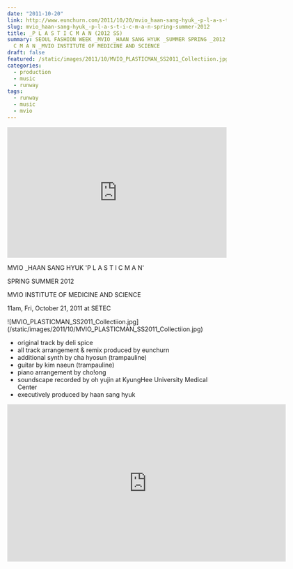 ```yaml
---
date: "2011-10-20"
link: http://www.eunchurn.com/2011/10/20/mvio_haan-sang-hyuk_-p-l-a-s-t-i-c-m-a-n-spring-summer-2012/
slug: mvio_haan-sang-hyuk_-p-l-a-s-t-i-c-m-a-n-spring-summer-2012
title: _P L A S T I C M A N (2012 SS)
summary: SEOUL FASHION WEEK _MVIO _HAAN SANG HYUK _SUMMER SPRING _2012 _P L A S T I
  C M A N _MVIO INSTITUTE OF MEDICINE AND SCIENCE
draft: false
featured: /static/images/2011/10/MVIO_PLASTICMAN_SS2011_Collectiion.jpg
categories: 
  - production
  - music
  - runway
tags:
  - runway
  - music
  - mvio
---
```


<div className="container flex justify-center">
  <iframe
    width="100%"
    height="300"
    scrolling="no"
    frameBorder="no"
    allow="autoplay"
    src="https://w.soundcloud.com/player/?url=https%3A//api.soundcloud.com/tracks/26025120&amp;color=%23ff5500&amp;auto_play=false&amp;hide_related=false&amp;show_comments=true&amp;show_user=true&amp;show_reposts=false&amp;show_teaser=true&amp;visual=true"
  ></iframe>
</div>

MVIO _HAAN SANG HYUK 'P L A S T I C M A N'

SPRING SUMMER 2012

MVIO INSTITUTE OF MEDICINE AND SCIENCE

11am, Fri, October 21, 2011 at SETEC

<div className="container flex justify-center">
![MVIO_PLASTICMAN_SS2011_Collectiion.jpg](/static/images/2011/10/MVIO_PLASTICMAN_SS2011_Collectiion.jpg)
</div>

- original track by deli spice
- all track arrangement & remix produced by eunchurn
- additional synth by cha hyosun (trampauline)
- guitar by kim naeun (trampauline)
- piano arrangement by cho!ong
- soundscape recorded by oh yujin at KyungHee University Medical Center
- executively produced by haan sang hyuk

<div className="aspect-ratio container flex justify-center">
  <iframe
    src="https://player.vimeo.com/video/34571119"
    width="640"
    height="361"
    frameBorder="0"
    webkitallowfullscreen="true"
    mozallowfullscreen="true"
    allowFullScreen
  ></iframe>
</div>
